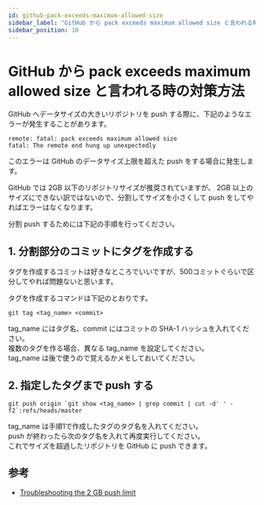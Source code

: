 ```yaml
---
id: github-pack-exceeds-maximum-allowed-size
sidebar_label: "GitHub から pack exceeds maximum allowed size と言われる時の対策方法"
sidebar_position: 10
---
```


# GitHub から pack exceeds maximum allowed size と言われる時の対策方法

GitHub へデータサイズの大きいリポジトリを push する際に、下記のようなエラーが発生することがあります。

```
remote: fatal: pack exceeds maximum allowed size
fatal: The remote end hung up unexpectedly
```

このエラーは GitHub のデータサイズ上限を超えた push をする場合に発生します。

GitHub では 2GB 以下のリポジトリサイズが推奨されていますが、 2GB 以上のサイズにできない訳ではないので、分割してサイズを小さくして push をしてやればエラーはなくなります。

分割 push するためには下記の手順を行ってください。

## 1. 分割部分のコミットにタグを作成する

タグを作成するコミットは好きなところでいいですが、500コミットぐらいで区分してやれば問題ないと思います。

タグを作成するコマンドは下記のとおりです。

```shell
git tag <tag_name> <commit>
```

tag_name にはタグ名、commit にはコミットの SHA-1 ハッシュを入れてください。  
複数のタグを作る場合、異なる tag_name を設定してください。  
tag_name は後で使うので覚えるかメモしておいてください。  

## 2. 指定したタグまで push する

```shell
git push origin `git show <tag_name> | grep commit | cut -d' ' -f2`:refs/heads/master
```

tag_name は手順1で作成したタグのタグ名を入れてください。  
push が終わったら次のタグ名を入れて再度実行してください。  
これでサイズを超過したリポジトリを GitHub に push できます。

## 参考

- [Troubleshooting the 2 GB push limit](https://docs.github.com/en/get-started/using-git/troubleshooting-the-2-gb-push-limit)
